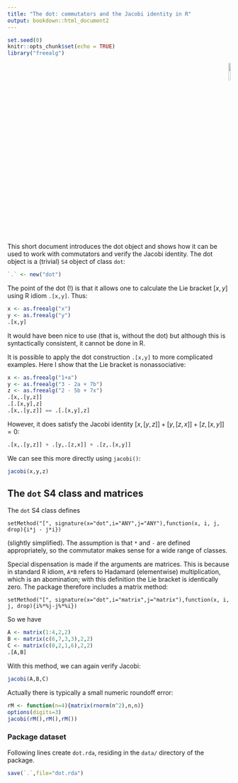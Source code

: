 ```yaml
---
title: "The dot: commutators and the Jacobi identity in R"
output: bookdown::html_document2
---
```


```r
set.seed(0)
knitr::opts_chunk$set(echo = TRUE)
library("freealg")
```

<p style="text-align: right;">
![](`r system.file("help/figures/freealg.png", package = "freealg")`){width=10%}
</p>

This short document introduces the dot object and shows how it can be
used to work with commutators and verify the Jacobi identity.  The dot
object is a (trivial) `S4` object of class `dot`:

```r
`.` <- new("dot")
```

The point of the dot (!) is that it allows one to calculate the Lie
bracket $[x,y]$ using R idiom `.[x,y]`.  Thus:

```r
x <- as.freealg("x")
y <- as.freealg("y")
.[x,y]
```

It would have been nice to use \code{[x,y]} (that is, without the dot)
but although this is syntactically consistent, it cannot be done in R.

It is possible to apply the dot construction `.[x,y]` to more
complicated examples.  Here I show that the Lie bracket is
nonassociative:

```r
x <- as.freealg("1+a")
y <- as.freealg("3 - 2a + 7b")
z <- as.freealg("2 - 5b + 7x")
.[x,.[y,z]]
.[.[x,y],z]
.[x,.[y,z]] == .[.[x,y],z]
```

However, it does satisfy the Jacobi identity
$\left[x,\left[y,z\right]\right]+\left[y,\left[z,x\right]\right]+
\left[z,\left[x,y\right]\right]=0$:

```r
.[x,.[y,z]] + .[y,.[z,x]] + .[z,.[x,y]]
```

We can see this more directly using `jacobi()`:

```r
jacobi(x,y,z)
```

## The `dot` S4 class and matrices {-}

The `dot` S4 class defines

```setMethod("[", signature(x="dot",i="ANY",j="ANY"),function(x, i, j, drop){i*j - j*i})```

(slightly simplified).  The assumption is that `*` and `-` are defined
appropriately, so the commutator makes sense for a wide range of
classes.

Special dispensation is made if the arguments are matrices.  This is
because in standard R idiom, `A*B` refers to Hadamard (elementwise)
multiplication, which is an abomination; with this definition the Lie
bracket is identically zero.  The package therefore includes a matrix
method:

```setMethod("[", signature(x="dot",i="matrix",j="matrix"),function(x, i, j, drop){i%*%j-j%*%i})```

So we have

```r
A <- matrix(1:4,2,2)
B <- matrix(c(6,7,3,3),2,2)
C <- matrix(c(0,2,1,6),2,2)
.[A,B]
```

With this method, we can again verify Jacobi:

```r
jacobi(A,B,C)
```

Actually there is typically a small numeric roundoff error:

```r
rM <- function(n=4){matrix(rnorm(n^2),n,n)}
options(digits=3)
jacobi(rM(),rM(),rM())
```

### Package dataset {-}

Following lines create `dot.rda`, residing in the `data/` directory
of the package.

```r
save(`.`,file="dot.rda")
```
